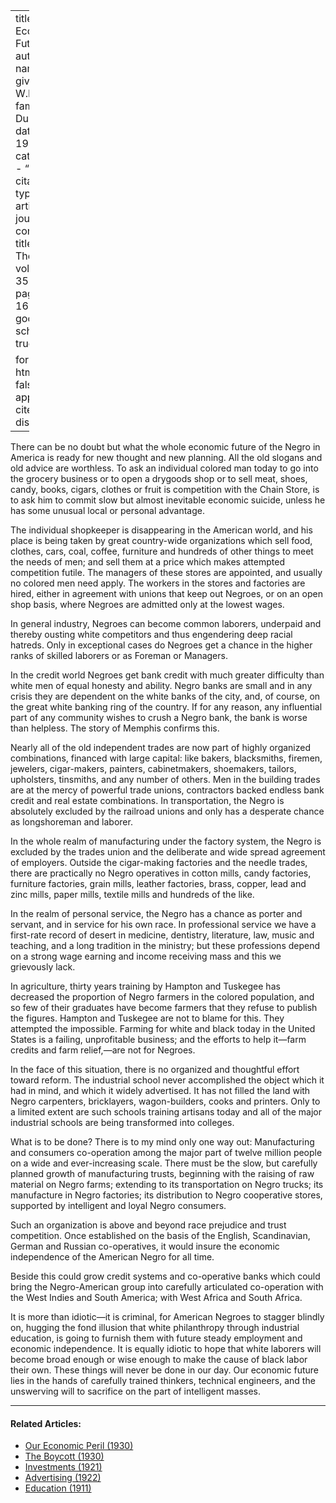 
---
title: 'Our Economic Future'
author:
  - name:
      given: W.E.B.
      family: Du Bois
date: May 1928
categories: 
  - ""
citation: 
  type: article-journal
  container-title: The Crisis
  volume: 35
  issue: 5
  page: 169-170
google-scholar: true

format:
  html:
    toc: false
    appendix-cite-as: display
---


There can be no doubt but what the whole economic future of the Negro in America is ready for new thought and new planning. All the old slogans and old advice are worthless. To ask an individual colored man today to go into the grocery business or to open a drygoods shop or to sell meat, shoes, candy, books, cigars, clothes or fruit is competition with the Chain Store, is to ask him to commit slow but almost inevitable economic suicide, unless he has some unusual local or personal advantage. 

The individual shopkeeper is disappearing in the American world, and his place is being taken by great country-wide organizations which sell food, clothes, cars, coal, coffee, furniture and hundreds of other things to meet the needs of men; and sell them at a price which makes attempted competition futile. The managers of these stores are appointed, and usually no colored men need apply. The workers in the stores and factories are hired, either in agreement with unions that keep out Negroes, or on an open shop basis, where Negroes are admitted only at the lowest wages. 

In general industry, Negroes can become common laborers, underpaid and thereby ousting white competitors and thus engendering deep racial hatreds. Only in exceptional cases do Negroes get a chance in the higher ranks of skilled laborers or as Foreman or Managers. 

In the credit world Negroes get bank credit with much greater difficulty than white men of equal honesty and ability. Negro banks are small and in any crisis they are dependent on the white banks of the city, and, of course, on the great white banking ring of the country. If for any reason, any influential part of any community wishes to crush a Negro bank, the bank is worse than helpless. The story of Memphis confirms this. 

Nearly all of the old independent trades are now part of highly organized combinations, financed with large capital: like bakers, blacksmiths, firemen, jewelers, cigar-makers, painters, cabinetmakers, shoemakers, tailors, upholsters, tinsmiths, and any number of others. Men in the building trades are at the mercy of powerful trade unions, contractors backed endless bank credit and real estate combinations. In transportation, the Negro is absolutely excluded by the railroad unions and only has a desperate chance as longshoreman and laborer. 

In the whole realm of manufacturing under the factory system, the Negro is excluded by the trades union and the deliberate and wide spread agreement of employers. Outside the cigar-making factories and the needle trades, there are practically no Negro operatives in cotton mills, candy factories, furniture factories, grain mills, leather factories, brass, copper, lead and zinc mills, paper mills, textile mills and hundreds of the like. 

In the realm of personal service, the Negro has a chance as porter and servant, and in service for his own race. In professional service we have a first-rate record of desert in medicine, dentistry, literature, law, music and teaching, and a long tradition in the ministry; but these professions depend on a strong wage earning and income receiving mass and this we grievously lack. 

In agriculture, thirty years training by Hampton and Tuskegee has decreased the proportion of Negro farmers in the colored population, and so few of their graduates have become farmers that they refuse to publish the figures. Hampton and Tuskegee are not to blame for this. They attempted the impossible. Farming for white and black today in the United States is a failing, unprofitable business; and the efforts to help it---farm credits and farm relief,---are not for Negroes. 

In the face of this situation, there is no organized and thoughtful effort toward reform. The industrial school never accomplished the object which it had in mind, and which it widely advertised. It has not filled the land with Negro carpenters, bricklayers, wagon-builders, cooks and printers. Only to a limited extent are such schools training artisans today and all of the major industrial schools are being transformed into colleges. 

What is to be done? There is to my mind only one way out: Manufacturing and consumers co-operation among the major part of twelve million people on a wide and ever-increasing scale. There must be the slow, but carefully planned growth of manufacturing trusts, beginning with the raising of raw material on Negro farms; extending to its transportation on Negro trucks; its manufacture in Negro factories; its distribution to Negro cooperative stores, supported by intelligent and loyal Negro consumers.

Such an organization is above and beyond race prejudice and trust competition. Once established on the basis of the English, Scandinavian, German and Russian co-operatives, it would insure the economic independence of the American Negro for all time. 

Beside this could grow credit systems and co-operative banks which could bring the Negro-American group into carefully articulated co-operation with the West Indies and South America; with West Africa and South Africa. 

It is more than idiotic---it is criminal, for American Negroes to stagger blindly on, hugging the fond illusion that white philanthropy through industrial education, is going to furnish them with future steady employment and economic independence. It is equally idiotic to hope that white laborers will become broad enough or wise enough to make the cause of black labor their own. These things will never be done in our day. Our economic future lies in the hands of carefully trained thinkers, technical engineers, and the unswerving will to sacrifice on the part of intelligent masses. 

<!-- Similar articles start here -->
<div  class="clear-wrap"></div>
<hr>
#### Related Articles:

* [Our Economic Peril (1930)](/Volumes/37/03/our_economic_peril.html)
* [The Boycott (1930)](/Volumes/37/03/boycott.html)
* [Investments (1921)](/Volumes/22/05/investments.html)
* [Advertising (1922)](/Volumes/25/04/advertising.html)
* [Education (1911)](/Volumes/02/02/business.html)

<!-- Similar articles end here -->